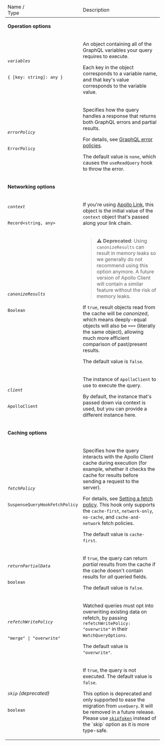 <table class="field-table api-ref">

<thead>
  <tr>
    <td>Name /<br/>Type</td>
    <td>Description</td>
  </tr>
</thead>
<tbody>

<tr>
<td colspan="2">

**Operation options**

</td>
</tr>

<tr>
<td>

###### `variables`

`{ [key: string]: any }`

</td>

<td>

An object containing all of the GraphQL variables your query requires to execute.

Each key in the object corresponds to a variable name, and that key's value corresponds to the variable value.

</td>
</tr>

<tr>
<td>

###### `errorPolicy`

`ErrorPolicy`

</td>

<td>

Specifies how the query handles a response that returns both GraphQL errors and partial results.

For details, see [GraphQL error policies](/react/data/error-handling/#graphql-error-policies).

The default value is `none`, which causes the `useReadQuery` hook to throw the error.

</td>
</tr>

<tr>
<td colspan="2">

**Networking options**

</td>
</tr>

<tr>
<td>

###### `context`

`Record<string, any>`

</td>

<td>

If you're using [Apollo Link](/react/api/link/introduction/), this object is the initial value of the `context` object that's passed along your link chain.

</td>
</tr>

<tr>
<td>

###### `canonizeResults`

`Boolean`

</td>

<td>

> **⚠️ Deprecated**:
> Using `canonizeResults` can result in memory leaks so we generally do not recommend using this option anymore.
> A future version of Apollo Client will contain a similar feature without the risk of memory leaks.

If `true`, result objects read from the cache will be _canonized_, which means deeply-equal objects will also be `===` (literally the same object), allowing much more efficient comparison of past/present results.

The default value is `false`.

</td>
</tr>

<tr>
<td>

###### `client`

`ApolloClient`

</td>

<td>

The instance of `ApolloClient` to use to execute the query.

By default, the instance that's passed down via context is used, but you can provide a different instance here.

</td>
</tr>

<tr>
<td colspan="2">

**Caching options**

</td>
</tr>

<tr>
<td>

###### `fetchPolicy`

`SuspenseQueryHookFetchPolicy`

</td>

<td>

Specifies how the query interacts with the Apollo Client cache during execution (for example, whether it checks the cache for results before sending a request to the server).

For details, see [Setting a fetch
policy](/react/data/queries/#setting-a-fetch-policy). This hook only supports
the `cache-first`, `network-only`, `no-cache`, and `cache-and-network` fetch
policies.

The default value is `cache-first`.

</td>
</tr>

<tr>
<td>

###### `returnPartialData`

`boolean`

</td>

<td>

If `true`, the query can return _partial_ results from the cache if the cache doesn't contain results for _all_ queried fields.

The default value is `false`.

</td>
</tr>

<tr>
<td>

###### `refetchWritePolicy`

`"merge" | "overwrite"`

</td>

<td>

Watched queries must opt into overwriting existing data on refetch, by passing `refetchWritePolicy: "overwrite"` in their `WatchQueryOptions`.

The default value is `"overwrite"`.

</td>
</tr>

<tr>
<td>

###### `skip` (deprecated)

`boolean`
</td>

<td>

If `true`, the query is not executed. The default value is `false`.

This option is deprecated and only supported to ease the migration from `useQuery`. It will be removed in a future release.
Please use [`skipToken`](/react/api/react/hooks#skiptoken`) instead of the `skip` option as it is more type-safe.

</td>
</tr>

</tbody>

</table>
